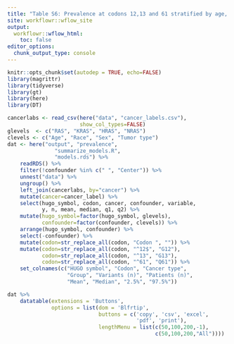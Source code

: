 ```yaml
---
title: "Table S6: Prevalence at codons 12,13 and 61 stratified by age, sex and tumor type"
site: workflowr::wflow_site
output:
  workflowr::wflow_html:
    toc: false
editor_options:
  chunk_output_type: console
---
```


```r
knitr::opts_chunk$set(autodep = TRUE, echo=FALSE)
library(magrittr)
library(tidyverse)
library(gt)
library(here)
library(DT)
```

```r
cancerlabs <- read_csv(here("data", "cancer_labels.csv"),
                       show_col_types=FALSE)
glevels  <- c("RAS", "KRAS", "HRAS", "NRAS")
clevels <- c("Age", "Race", "Sex", "Tumor type")
dat <- here("output", "prevalence",
               "summarize_models.R",
               "models.rds") %>%
    readRDS() %>%
    filter(!confounder %in% c(" ", "Center")) %>%
    unnest("data") %>%
    ungroup() %>%
    left_join(cancerlabs, by="cancer") %>%
    mutate(cancer=cancer_label) %>%
    select(hugo_symbol, codon, cancer, confounder, variable,
           y, n, mean, median, q1, q2) %>%
    mutate(hugo_symbol=factor(hugo_symbol, glevels),
           confounder=factor(confounder, clevels)) %>%
    arrange(hugo_symbol, confounder) %>%
    select(-confounder) %>%
    mutate(codon=str_replace_all(codon, "Codon ", "")) %>%
    mutate(codon=str_replace_all(codon, "^12$", "G12"),
           codon=str_replace_all(codon, "^13", "G13"),
           codon=str_replace_all(codon, "^61", "Q61")) %>%
    set_colnames(c("HUGO symbol", "Codon", "Cancer type",
                   "Group", "Variants (n)", "Patients (n)",
                   "Mean", "Median", "2.5%", "97.5%"))
```

```r
dat %>%
    datatable(extensions = 'Buttons',
              options = list(dom = 'Blfrtip',
                             buttons = c('copy', 'csv', 'excel',
                                         'pdf', 'print'),
                             lengthMenu = list(c(50,100,200,-1),
                                               c(50,100,200,"All"))))
```
